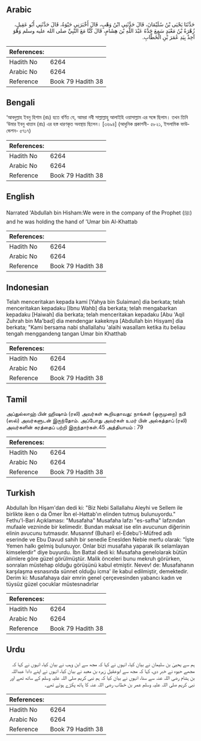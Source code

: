 ## Arabic


<div dir="rtl" lang="ar" style={{fontSize:'larger',backgroundColor:'#f8f9fa',padding:20}}>
حَدَّثَنَا يَحْيَى بْنُ سُلَيْمَانَ، قَالَ حَدَّثَنِي ابْنُ وَهْبٍ، قَالَ أَخْبَرَنِي حَيْوَةُ، قَالَ حَدَّثَنِي أَبُو عَقِيلٍ، زُهْرَةُ بْنُ مَعْبَدٍ سَمِعَ جَدَّهُ عَبْدَ اللَّهِ بْنَ هِشَامٍ، قَالَ كُنَّا مَعَ النَّبِيِّ صلى الله عليه وسلم وَهْوَ آخِذٌ بِيَدِ عُمَرَ بْنِ الْخَطَّابِ‏.‏
</div>
<div style={{backgroundColor:'#f8f9fa',padding:20, marginBottom: 10}}><table> <thead> <tr> <th>References:</th> <th></th> </tr> </thead> <tbody><tr><td>Hadith No</td><td>6264</td></tr><tr><td>Arabic No</td><td>6264</td></tr><tr><td>Reference</td><td>Book 79 Hadith 38</td></tr></tbody></table></div>

## Bengali


<div dir="ltr" lang="bn" style={{fontSize:'larger',backgroundColor:'#f8f9fa',padding:20}}>
‘আবদুল্লাহ ইবনু হিশাম (রাঃ) হতে বর্ণিত যে, আমরা নবী সাল্লাল্লাহু আলাইহি ওয়াসাল্লাম এর সঙ্গে ছিলাম। তখন তিনি ‘উমার ইবনু খাত্তাব (রাঃ) এর হস্ত ধারণকৃত অবস্থায় ছিলেন। [৩৬৯৪] (আধুনিক প্রকাশনী- ৫৮২১, ইসলামিক ফাউন্ডেশন- ৫৭১৭)
</div>
<div style={{backgroundColor:'#f8f9fa',padding:20, marginBottom: 10}}><table> <thead> <tr> <th>References:</th> <th></th> </tr> </thead> <tbody><tr><td>Hadith No</td><td>6264</td></tr><tr><td>Arabic No</td><td>6264</td></tr><tr><td>Reference</td><td>Book 79 Hadith 38</td></tr></tbody></table></div>

## English


<div dir="ltr" lang="en" style={{fontSize:'larger',backgroundColor:'#f8f9fa',padding:20}}>
Narrated 'Abdullah bin Hisham:We were in the company of the Prophet (ﷺ) and he was holding the hand of 'Umar bin Al-Khattab
</div>
<div style={{backgroundColor:'#f8f9fa',padding:20, marginBottom: 10}}><table> <thead> <tr> <th>References:</th> <th></th> </tr> </thead> <tbody><tr><td>Hadith No</td><td>6264</td></tr><tr><td>Arabic No</td><td>6264</td></tr><tr><td>Reference</td><td>Book 79 Hadith 38</td></tr></tbody></table></div>

## Indonesian


<div dir="ltr" lang="id" style={{fontSize:'larger',backgroundColor:'#f8f9fa',padding:20}}>
Telah menceritakan kepada kami [Yahya bin Sulaiman] dia berkata; telah menceritakan kepadaku [Ibnu Wahb] dia berkata; telah mengabarkan kepadaku [Haiwah] dia berkata; telah menceritakan kepadaku [Abu 'Aqil Zuhrah bin Ma'bad] dia mendengar kakeknya [Abdullah bin Hisyam] dia berkata; "Kami bersama nabi shallallahu 'alaihi wasallam ketika itu beliau tengah menggandeng tangan Umar bin Khatthab
</div>
<div style={{backgroundColor:'#f8f9fa',padding:20, marginBottom: 10}}><table> <thead> <tr> <th>References:</th> <th></th> </tr> </thead> <tbody><tr><td>Hadith No</td><td>6264</td></tr><tr><td>Arabic No</td><td>6264</td></tr><tr><td>Reference</td><td>Book 79 Hadith 38</td></tr></tbody></table></div>

## Tamil


<div dir="ltr" lang="ta" style={{fontSize:'larger',backgroundColor:'#f8f9fa',padding:20}}>
அப்துல்லாஹ் பின் ஹிஷாம் (ரலி) அவர்கள் கூறியதாவது: நாங்கள் (ஒருமுறை) நபி (ஸல்) அவர்களுடன் இருந்தோம். அப்போது அவர்கள் உமர் பின் அல்கத்தாப் (ரலி) அவர்களின் கரத்தைப் பற்றி இருந்தார்கள்.45 அத்தியாயம் : 79
</div>
<div style={{backgroundColor:'#f8f9fa',padding:20, marginBottom: 10}}><table> <thead> <tr> <th>References:</th> <th></th> </tr> </thead> <tbody><tr><td>Hadith No</td><td>6264</td></tr><tr><td>Arabic No</td><td>6264</td></tr><tr><td>Reference</td><td>Book 79 Hadith 38</td></tr></tbody></table></div>

## Turkish


<div dir="ltr" lang="tr" style={{fontSize:'larger',backgroundColor:'#f8f9fa',padding:20}}>
Abdullah İbn Hişam'dan dedi ki: "Biz Nebi Sallallahu Aleyhi ve Sellem ile birlikte iken o da Ömer İbn el-Hattab'ın elinden tutmuş bulunuyordu." Fethu'l-Bari Açıklaması: "Musafaha" Musafaha lafzı "es-safha" lafzından mufaale vezninde bir kelimedir. Bundan maksat ise elin avucunun diğerinin elinin avucunu tutmasıdır. Musannıf (Buhari) el-Edebu'l-Müfred adlı eserinde ve Ebu Davud sahih bir senedie Eneslden Nebie merfu olarak: "İşte Yemen halkı gelmiş bulunuyor. Onlar bizi musafaha yaparak ilk selamlayan kimselerdir" diye buyurdu. İbn Battal dedi ki: Musafaha genelolarak bütün alimlere göre güzel görülmüştür. Malik önceleri bunu mekruh görürken, sonraları müstehap olduğu görüşünü kabul etmiştir. Nevev! de: Musafahanın karşılaşma esnasında sünnet olduğu icma' ile kabul edilmiştir, demektedir. Derim ki: Musafahaya dair emrin genel çerçevesinden yabancı kadın ve tüysüz güzel çocuklar müstesnadırlar
</div>
<div style={{backgroundColor:'#f8f9fa',padding:20, marginBottom: 10}}><table> <thead> <tr> <th>References:</th> <th></th> </tr> </thead> <tbody><tr><td>Hadith No</td><td>6264</td></tr><tr><td>Arabic No</td><td>6264</td></tr><tr><td>Reference</td><td>Book 79 Hadith 38</td></tr></tbody></table></div>

## Urdu


<div dir="rtl" lang="ur" style={{fontSize:'larger',backgroundColor:'#f8f9fa',padding:20}}>
ہم سے یحییٰ بن سلیمان نے بیان کیا، انہوں نے کہا کہ مجھ سے ابن وہب نے بیان کیا، انہوں نے کہا کہ مجھے حیوہ نے خبر دی، کہا کہ مجھ سے ابوعقیل زہرہ بن معبد نے بیان کیا، انہوں نے اپنے دادا عبداللہ بن ہشام رضی اللہ عنہ سے سنا، انہوں نے بیان کیا کہ ہم نبی کریم صلی اللہ علیہ وسلم کے ساتھ تھے اور نبی کریم صلی اللہ علیہ وسلم عمر بن خطاب رضی اللہ عنہ کا ہاتھ پکڑے ہوئے تھے۔
</div>
<div style={{backgroundColor:'#f8f9fa',padding:20, marginBottom: 10}}><table> <thead> <tr> <th>References:</th> <th></th> </tr> </thead> <tbody><tr><td>Hadith No</td><td>6264</td></tr><tr><td>Arabic No</td><td>6264</td></tr><tr><td>Reference</td><td>Book 79 Hadith 38</td></tr></tbody></table></div>